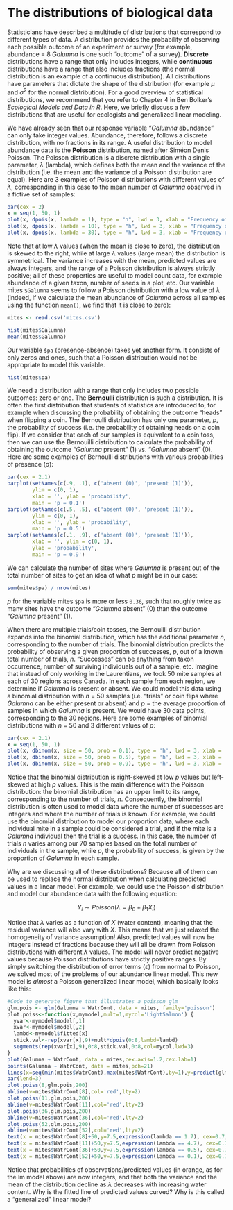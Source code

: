 # The distributions of biological data

Statisticians have described a multitude of distributions that
correspond to different types of data. A distribution provides the
probability of observing each possible outcome of an experiment or
survey (for example, abundance = 8 *Galumna* is one such "outcome" of a
survey). **Discrete** distributions have a range that only includes
integers, while **continuous** distributions have a range that also
includes fractions (the normal distribution is an example of a
continuous distribution). All distributions have parameters that dictate
the shape of the distribution (for example $\mu$ and $\sigma^2$ for the normal
distribution). For a good overview of statistical distributions, we
recommend that you refer to Chapter 4 in Ben Bolker's *Ecological
Models and Data in R*. Here, we briefly discuss  a few distributions
that are useful for ecologists and generalized linear modeling.

We have already seen that our response variable "*Galumna* abundance"
can only take integer values. Abundance, therefore, follows a discrete
distribution, with no fractions in its range. A useful distribution to
model abundance data is the **Poisson** distribution, named after Siméon
Denis Poisson. The Poisson distribution is a discrete distribution with
a single parameter, $\lambda$ (lambda), which defines both the mean and the
variance of the distribution (i.e. the mean and the variance of a
Poisson distribution are equal). Here are 3 examples of Poisson
distributions with different values of $\lambda$, corresponding in this case to
the mean number of *Galumna* observed in a fictive set of samples:

```r
par(cex = 2)
x = seq(1, 50, 1)
plot(x, dpois(x, lambda = 1), type = "h", lwd = 3, xlab = "Frequency of Galumna", ylab = "Probability", main = "lambda = 1")
plot(x, dpois(x, lambda = 10), type = "h", lwd = 3, xlab = "Frequency of Galumna", ylab = "Probability", main = "lambda = 10")
plot(x, dpois(x, lambda = 30), type = "h", lwd = 3, xlab = "Frequency of Galumna", ylab = "Probability", main = "lambda = 30")
```

Note that at low $\lambda$ values (when the mean is close to zero), the
distribution is skewed to the right, while at large $\lambda$ values (large
mean) the distribution is symmetrical. The variance increases with the
mean, predicted values are always integers, and the range of a Poisson
distribution is always strictly positive; all of these properties are
useful to model count data, for example abundance of a given taxon,
number of seeds in a plot, etc. Our variable mites `$Galumna` seems to
follow a Poisson distribution with a low value of $\lambda$ (indeed, if we
calculate the mean abundance of *Galumna* across all samples using the
function `mean()`, we find that it is close to zero):

```r
mites <- read.csv('mites.csv')
```

```r
hist(mites$Galumna)
mean(mites$Galumna)
```

Our variable `$pa` (presence-absence) takes yet another form. It
consists of only zeros and ones, such that a Poisson distribution would
not be appropriate to model this variable.

```r
hist(mites$pa)
```

We need a distribution with a range that only includes two possible
outcomes: zero or one. The **Bernoulli** distribution is such a
distribution. It is often the first distribution that students of
statistics are introduced to, for example when discussing the
probability of obtaining the outcome "heads" when flipping a coin. The
Bernoulli distribution has only one parameter, $p$, the probability of
success (i.e. the probability of obtaining heads on a coin flip). If we
consider that each of our samples is equivalent to a coin toss, then we
can use the Bernouilli distribution to calculate the probability of
obtaining the outcome "*Galumna* present" (1) vs. "*Galumna* absent"
(0). Here are some examples of Bernoulli distributions with various
probabilities of presence ($p$):

```r
par(cex = 2.1)
barplot(setNames(c(.9, .1), c('absent (0)', 'present (1)')),
        ylim = c(0, 1),
        xlab = '', ylab = 'probability',
        main = 'p = 0.1')
barplot(setNames(c(.5, .5), c('absent (0)', 'present (1)')),
        ylim = c(0, 1),
        xlab = '', ylab = 'probability',
        main = 'p = 0.5')
barplot(setNames(c(.1, .9), c('absent (0)', 'present (1)')),
        xlab = '', ylim = c(0, 1),
        ylab = 'probability',
        main = 'p = 0.9')
```

We can calculate the number of sites where *Galumna* is present out of the
total number of sites to get an idea of what $p$ might be in our case:

```r
sum(mites$pa) / nrow(mites)
```

$p$ for the variable mites `$pa` is more or less `0.36`, such that roughly
twice as many sites have the outcome "*Galumna* absent" (0) than the
outcome "*Galumna* present" (1).

When there are multiple trials/coin tosses, the Bernouilli distribution
expands into the binomial distribution, which has the additional
parameter $n$, corresponding to the number of trials. The binomial
distribution predicts the probability of observing a given proportion of
successes, $p$, out of a known total number of trials, $n$.
"Successes" can be anything from taxon occurrence, number of surviving
individuals out of a sample, etc. Imagine that instead of only working
in the Laurentians, we took 50 mite samples at each of 30 regions across
Canada. In each sample from each region, we determine if *Galumna* is
present or absent. We could model this data using a binomial
distribution with $n$ = 50 samples (i.e. "trials" or coin flips where
*Galumna* can be either present or absent) and $p$ = the average
proportion of samples in which *Galumna* is present. We would have 30 data
points, corresponding to the 30 regions. Here are some examples of
binomial distributions with $n$ = 50 and 3 different values of $p$:

```r
par(cex = 2.1)
x = seq(1, 50, 1)
plot(x, dbinom(x, size = 50, prob = 0.1), type = 'h', lwd = 3, xlab = '# galumna', ylab = 'Probability', main = 'p = 0.1 n = 50')
plot(x, dbinom(x, size = 50, prob = 0.5), type = 'h', lwd = 3, xlab = '# galumna', ylab = 'Probability', main = 'p = 0.5 n = 50')
plot(x, dbinom(x, size = 50, prob = 0.9), type = 'h', lwd = 3, xlab = '# galumna', ylab = 'Probability', main = 'p = 0.9 n = 50')
```

Notice that the binomial distribution is right-skewed at low $p$ values
but left-skewed at high $p$ values. This is the main difference with the
Poisson distribution: the binomial distribution has an upper limit to
its range, corresponding to the number of trials, $n$. Consequently, the
binomial distribution is often used to model data where the number of
successes are integers and where the number of trials is known. For
example, we could use the binomial distribution to model our proportion
data, where each individual mite in a sample could be considered a
trial, and if the mite is a *Galumna* individual then the trial is a
success. In this case, the number of trials $n$ varies among our 70
samples based on the total number of individuals in the sample, while
$p$, the probability of success, is given by the proportion of *Galumna*
in each sample.

Why are we discussing all of these distributions? Because all of them
can be used to replace the normal distribution when calculating
predicted values in a linear model. For example, we could use the
Poisson distribution and model our abundance data with the following
equation:

$$Y_i \sim Poisson(\lambda = \beta_0 + \beta_1X_i)$$

Notice that $\lambda$ varies as a function of $X$ (water content), meaning that
the residual variance will also vary with $X$. This means that we just
relaxed the homogeneity of variance assumption! Also, predicted values
will now be integers instead of fractions because they will all be drawn
from Poisson distributions with different $\lambda$ values. The model will never
predict negative values because Poisson distributions have strictly
positive ranges. By simply switching the distribution of error terms
($\varepsilon$) from normal to Poisson, we solved most of the problems of our
abundance linear model. This new model is *almost* a Poisson
generalized linear model, which basically looks like this:

```r
#Code to generate figure that illustrates a poisson glm
glm.pois <- glm(Galumna ~ WatrCont, data = mites, family='poisson')
plot.poiss<-function(x,mymodel,mult=1,mycol='LightSalmon') {
  yvar<-mymodel$model[,1]
  xvar<-mymodel$model[,2]
  lambd<-mymodel$fitted[x]
  stick.val<-rep(xvar[x],9)+mult*dpois(0:8,lambd=lambd)
  segments(rep(xvar[x],9),0:8,stick.val,0:8,col=mycol,lwd=3)
}
plot(Galumna ~ WatrCont, data = mites,cex.axis=1.2,cex.lab=1)
points(Galumna ~ WatrCont, data = mites,pch=21)
lines(x=seq(min(mites$WatrCont),max(mites$WatrCont),by=1),y=predict(glm.pois,newdata=data.frame('WatrCont' = seq(min(mites$WatrCont),max(mites$WatrCont),by=1)),type='response'))
par(lend=3)
plot.poiss(8,glm.pois,200)
abline(v=mites$WatrCont[8],col='red',lty=2)
plot.poiss(11,glm.pois,200)
abline(v=mites$WatrCont[11],col='red',lty=2)
plot.poiss(36,glm.pois,200)
abline(v=mites$WatrCont[36],col='red',lty=2)
plot.poiss(52,glm.pois,200)
abline(v=mites$WatrCont[52],col='red',lty=2)
text(x = mites$WatrCont[8]+50,y=7.5,expression(lambda == 1.7), cex=0.7, col = 'red')
text(x = mites$WatrCont[11]+50,y=7.5,expression(lambda == 4.7), cex=0.7, col = 'red')
text(x = mites$WatrCont[36]+50,y=7.5,expression(lambda == 0.5), cex=0.7, col = 'red')
text(x = mites$WatrCont[52]+50,y=7.5,expression(lambda == 0.1), cex=0.7, col = 'red')
```

Notice that probabilities of observations/predicted values (in orange,
as for the lm model above) are now integers, and that both the variance
and the mean of the distribution decline as $\lambda$ decreases with increasing
water content. Why is the fitted line of predicted values curved? Why is
this called a "generalized" linear model?